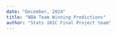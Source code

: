```yaml
---
date: "December, 2024"
title: "NBA Team Winning Predictions"
author: "Stats 101C Final Project team"
---
```

